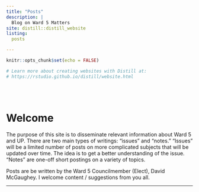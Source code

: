 ```yaml
---
title: "Posts"
description: |
  Blog on Ward 5 Matters
site: distill::distill_website
listing:
  posts

---
```


```r
knitr::opts_chunk$set(echo = FALSE)

# Learn more about creating websites with Distill at:
# https://rstudio.github.io/distill/website.html

```

\
\

# Welcome


The purpose of this site is to disseminate relevant information about Ward 5 and UP. There are two main types of writings: "issues" and "notes." "Issues" will be a limited number of posts on more complicated subjects that will be updated over time. The idea is to get a better understanding of the issue. "Notes" are one-off short postings on a variety of topics.

Posts are be written by the Ward 5 Councilmember (Elect), David McGaughey. I welcome content / suggestions from you all. 

------



